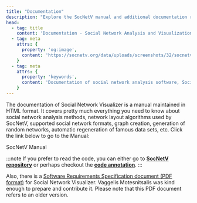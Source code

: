 ```yaml
---
title: "Documentation"
description: "Explore the SocNetV manual and additional documentation resources."
head:
  - tag: title
    content: 'Documentation - Social Network Analysis and Visualization Software'
  - tag: meta
    attrs: { 
      property: 'og:image',
      content: 'https://socnetv.org/data/uploads/screenshots/32/socnetv-32-lattice-961n-1860e-layout-bc.png'
    }
  - tag: meta
    attrs: { 
      property: 'keywords',
      content: 'Documentation of social network analysis software, Social Network Visualizer, social network analysis, SocNetV, SNA, social networks, graphs, social network visualization, network layout, social network analysis tool, Dimitris Kalamaras,GPL, Windows, Linux, Mac, social network analysis datasets, centrality, graph theory'
    }
---
```



The documentation of Social Network Visualizer is a manual maintained in HTML format. It covers pretty much everything you need to know about social network analysis methods, network layout algorithms used by SocNetV, supported social network formats, graph creation, generation of random networks, automatic regeneration of famous data sets, etc. Click the link below to go to the Manual:

<LinkButton href="/manual/intro">SocNetV Manual</LinkButton>



:::note
If you prefer to read the code, you can either go to [**SocNetV repository**](https://github.com/socnetv/app) or perhaps checkout the [**code annotation**](/docs/index.html).
:::

Also, there is a [Software Requirements Specification document (PDF format)](/SRS-Documentation-SocNetV.pdf) for Social Network Visualizer. Vaggelis Motesnitsalis was kind enough to prepare and contribute it. Please note that this PDF document refers to an older version.
